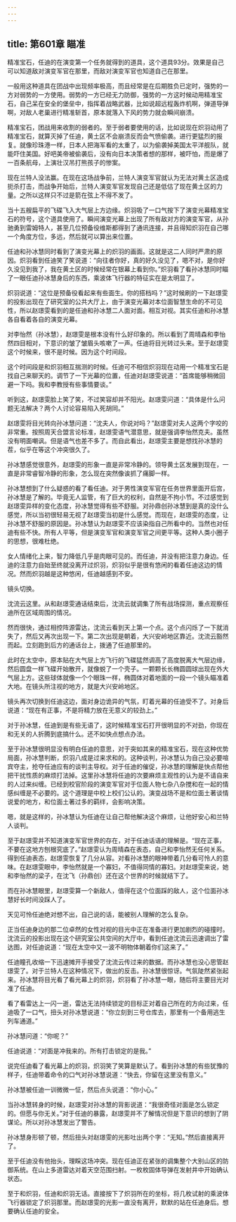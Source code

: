 ```yaml
---
---
---
```

title: 第601章 瞄准
---



精准宝石，任迪的在演变第一个任务就得到的道具，这个道具93分。效果是自己可以知道敌对演变军官在那里，而敌对演变军官也知道自己在那里。

一般用这种道具在团战中出现频率极高，而且经常是在后期胜负已定时，强势的一方对弱势的一方使用。弱势的一方已经无力防御，强势的一方这时候动用精准宝石，自己呆在安全的堡垒中，指挥着战略武器，比如说超远程轰炸机啊，弹道导弹啊，对敌人老巢进行精准斩首，原本就落入下风的势力就会瞬间崩溃。

精准宝石，团战用来收割的弱者的。至于弱者要使用的话，比如说现在炽羽动用了精准宝石，就算灭掉了任迪，黄土区不会崩溃反而会气愤偷袭。进行更猛烈的报复。就像珍珠港一样，日本人把海军看的太重了，以为偷袭掉美国太平洋舰队，就能吓住美国。好吧美帝被偷袭后，没有向日本决策者想的那样，被吓怕，而是爆了一百条航母，上演壮汉吊打熊孩子的惨案。

现在兰特人没法赢。在现在这场战争前，兰特人演变军官就认为无法对黄土区造成扼杀打击，而战争开始后，兰特人演变军官发现自己还是低估了现在黄土区的力量。之所以这样只不过是箭在弦上不得不发了。

当十五艘扁平的飞碟飞入大气层上方边缘。炽羽吸了一口气按下了演变光幕精准宝石的符号，这个道具使用了。瞬间演变光幕上出现了所有敌对方的演变军官，从孙驰勇到雷姆特人，甚至几位预备役维斯都得到了通讯连接，并且得知炽羽在自己哪一个角度方位，多远，然后就可以算出来位置。

任迪和孙冰慧同时看到了演变光幕上的炽羽的画面。这就是这二人同时严肃的原因。炽羽看到任迪笑了笑说道：“向往者你好，真的好久没见了，嗯不对，是你好久没见到我了，我在黄土区的时候经常在银幕上看到你。”炽羽看了看孙冰慧同时瞄了一眼任迪孙冰慧身后的东西，乘波体飞行器的特征实在是太明显了。

炽羽说道：“这位是预备役看起来有些面生。你的搭档吗？”这时候刷的一下赵璟雯的投影出现在了研究室的公共大厅上，由于演变光幕对本位面智慧生命的不可见性，所以赵璟雯看到的是任迪和孙冰慧二人面对面。相互对视。其实任迪和孙冰慧各自看着各自的演变光幕。

对李怡然（孙冰慧），赵璟雯是根本没有什么好印象的。所以看到了周晴森和李怡然四目相对，下意识的皱了皱眉头咳嗽了一声。任迪将目光转过头来。至于赵璟雯这个时候来，很不是时候。因为这个时间段。

这个时间段是和炽羽相互揣测的时候。任迪可不相信炽羽现在动用一个精准宝石是找自己来聊天的。调节了一下光幕的位置，任迪对赵璟雯说道：“首席能够稍微回避一下吗。我和李教授有些事情要谈。”

听到这，赵璟雯脸上笑了笑，不过笑容却并不阳光。赵璟雯问道：“具体是什么问题无法解决？两个人讨论容易陷入死胡同。”

赵璟雯将目光转向孙冰慧问道：“沈夫人，你说对吗？”赵璟雯对夫人这两个字咬的非常重。按照周天合盟言论标准，赵璟雯语气潜意思，就是强调李怡然克夫。虽然没有明面嘲讽。但是语气也差不多了。而自此看出，赵璟雯主要是想找孙冰慧的茬，似乎在等这个冲突很久了。

孙冰慧感觉很意外，赵璟雯的形象一直是非常冷静的。领导黄土区发展到现在，一直是非常睿智冷静的形象，怎么现在突然像诶抓了痛脚一样。

孙冰慧想到了什么疑惑的看了看任迪。对于男性演变军官在任务世界里面开后宫，孙冰慧是了解的。毕竟无人监管，有了巨大的权利，自然是不拘小节。不过感觉到赵璟雯异样的变化态度，孙冰慧觉得有些不舒服。对孙鼎创孙冰慧到是真的没什么感觉，所以当初很轻易无视了赵璟雯当初是什么感觉。而现在，赵璟雯的态度，让孙冰慧不舒服的原因是。孙冰慧认为赵璟雯不应该染指自己所看中的。当然也对任迪有些不快。所有人平等，但是演变军官和演变军官之间更平等。这种人类小圈子的思想，很难杜绝。

女人情绪化上来，智力降低几乎是肉眼可见的。而任迪，并没有把注意力身边。任迪的注意力自始至终就没离开过炽羽，炽羽似乎是很有悠闲的看着任迪这边的情况。然而炽羽越是这种悠闲，任迪越感到不安。

镜头切换。

沈流云这里。从和赵璟雯通话结束后，沈流云就调集了所有战场探测，重点观察任迪所在区域周围的情况。

然而很快，通过相控阵源雷达，沈流云看到天上第一个点。这个点闪烁了一下就消失了，然后又再次出现一下。第二次出现是朝着，大兴安岭地区靠近。沈流云豁然而起。立刻跑到后方的通话台上，拨通了任迪那里的。

此时在太空中，原本贴在大气层上方飞行的飞碟猛然调高了高度脱离大气层边缘，然后圆盘一样飞碟开始散开，就像蜕了一个壳子。一颗颗长长椭圆圆球出现在外大气层上方。这些球体就像一个个眼珠一样，椭圆体对着地面的一段一个镜头瞄准着大地。在镜头所注视的地方，就是大兴安岭地区。

镜头再次切换到任迪这边，面对身边诡异的气氛，盯着光幕的任迪受不了。对身后说道：“现在有正事，不是将精力放在无意义的较劲上。”

对于孙冰慧，任迪到是有些无语了，这时候精准宝石打开很明显的不对劲，你现在和无关的人折腾到底搞什么。还不如快点想点办法。

至于孙冰慧很明显没有明白任迪的意思，对于突如其来的精准宝石，现在这种优势局面，孙冰慧判断，炽羽八成是过来求和的。这种谈判，孙冰慧认为自己没必要喧宾夺主，抢夺任迪应有的谈判主导权。对于任迪的催促，孙冰慧的理解是快点帮他把干扰性质的麻烦打法掉。这里孙冰慧将任迪的次要麻烦主观性的认为是不请自来的人过来纠缠。已经到校官阶段的演变军官对于位面人物七杂八杂搅和在一起的情感纠缠是不必要的。这个道理是中校上校们公认的。演变战场不是和位面土著谈情说爱的地方，和位面土著过多的羁绊，会影响决策。

嗯，就是这样的，孙冰慧认为任迪在让自己帮他解决这个麻烦，让他好安心和兰特人谈判。

至于赵璟雯并不知道演变军官世界的存在，对于任迪话语的理解是。“现在正事，不要在这地方刨根究底了。”赵璟雯认为周晴森在表态，自己和李怡然无任何关系。得到任迪表态，赵璟雯恢复了几分从容。对看孙冰慧的眼神带着几分看可怜人的意味。在赵璟雯眼中，李怡然就是一个寡妇，不值得同情的寡妇。对赵璟雯来说，她和李怡然的梁子，在沈飞（孙鼎创）还在这个世界的时候就结下了。

而在孙冰慧眼里，赵璟雯算一个新敌人，值得在这个位面踩的敌人，这个位面孙冰慧好长时间没踩人了。

天见可怜任迪绝对想不出，自己说的话，能被别人理解的怎么复杂。

正当任迪身边的那二位卓然的女性对视的目光中正在准备进行更加剧烈的碰撞时。沈流云的投影出现在这个研究室公共空间的大厅中，看到任迪沈流云迅速调出了雷达图，对任迪说道：“现在太空中又一波不明物体朝着你们这来了。”

任迪瞳孔收缩一下迅速摊开手接受了沈流云传过来的数据。而孙冰慧也没心思管赵璟雯了。对于兰特人在这种情况下，做出的反击。孙冰慧很惊讶。气氛陡然紧张起来。孙冰慧将目光看了看光幕上的炽羽，炽羽看了孙冰慧一眼，随后将主要目光对准了任迪。

看了看雷达上一闪一逝，雷达无法持续锁定的目标正对着自己所在的方向过来，任迪吸了一口气，扭头对孙冰慧说道：“你立刻到三号仓库去，那里有一个备用逃生列车通道。”

孙冰慧问道：“你呢？”

任迪说道：“对面是冲我来的。所有打击锁定的是我。”

说完任迪看了看光幕上的炽羽，炽羽笑了笑算是默认了。看到孙冰慧的有些犹豫的样子，任迪带着命令的口气对孙冰慧说道：“快去，你留在这里没有意义。”

孙冰慧被任迪一训微微一怔，然后点头说道：“你小心。”

当孙冰慧转身的时候，赵璟雯对孙冰慧的背影说道：“我很奇怪对面是怎么锁定的。但愿与你无关。”对于任迪的暴露，赵璟雯并不了解情况但是下意识的想到了阴谋论。所以对孙冰慧发出了警告。

孙冰慧身形顿了顿，然后扭头对赵璟雯的光影吐出两个字：“无知。”然后直接离开了。

至于任迪没有他抬头，理睬这场冲突。现在任迪正在紧张的调集整个大别山区的防御系统。在山上多道雷达对着天空范围扫射。一枚枚固体导弹在发射井中开始确认状态。

至于和炽羽，任迪和炽羽无话。直接按下了炽羽所在的坐标，将几枚试射的乘波体飞行器锁定了炽羽那里。而赵璟雯的光影一直没有离开，默默的站在任迪身后。想要确认任迪的安全。